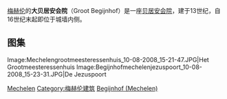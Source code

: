 {{世界文化遗产概要表
| site_img = File:Mechelencellenbroedersklooster_10-08-2008_15-05-21.JPG
| site_img_capt = Het Cellenbroedersklooster
| site_img_width = 250px
| zh_name = [[弗兰德的贝居安会院|弗兰德的贝居安会院]]
| en_name = Flemish Béguinages
| fr_name = Béguinages flamands
| country = {{BEL}}
| Region = 欧洲和北美地区
| criterion_c = 	ii, iii, iv
| rg_year = 1998年
| ex_rg_year = 
| Danger_year = 
| remarks = 
| org_url = http://whc.unesco.org/en/list/855 855
| map_img = 
| map_img_width =
}}


[[梅赫伦|梅赫伦]]的'''大贝居安会院'''（Groot Begijnhof）是一座[[贝居安会院|贝居安会院]]，建于13世纪，自16世纪末起即位于城墙内侧。 

<!--
Het bevat kleine begijnenwoningen, conventen en schilderachtige beluikjes achter kleine poortjes. Het [[begijnhof|begijnhof]] is door de [[United_Nations_Educational,_Scientific_and_Cultural_Organization|UNESCO]] uitgeroepen tot [[Lijst_van_monumenten_op_de_Werelderfgoedlijst|Werelderfgoed]].

==Geschiedenis van het ontstaan==

Als gevolg van de hervormingen in de Rooms-Katholieke kerk, op gang gebracht door [[paus_Gregorius_VII|paus Gregorius VII]] (1073-1085), ontstond ook in Mechelen een spontane beweging die de terugkeer naar de basis van de kerk volgens de handelingen van de apostelen. Deze zogenoemde apostolieken waren voornamelijk vrouwen die oorspronkelijk met de naam “vrome vrouwen” of “heilige vrouwen” werden aangegeven. Naar het einde van de 12e eeuw toe leefden deze vrouwen ongeorganiseerd bij hun ouders, samen in afzonderlijke huizen of gegroepeerd in de stad. Later zou hun naam evolueren tot begijnen.

De eerste maal dat deze vrouwen vermeld werden met betrekking tot Mechelen was in de “Chronyke van Mechelen 355 - 1680” (Remmerus Valerius, Mechelen zonder jaartal). Hij geeft aan dat er in het begin van de 13e eeuw enkele begijnen samen huisden in de huidige begijnenstraat, niet ver van het godshuis der rustende priesters. Als datum geeft Remmerus 1207 aan, maar er bestaan geen geschiedkundige bronnen die dat bevestigen.

==Ontstaan van het Klein Begijnhof==

Onrechtstreeks krijgt de datum 1207 wel grond van waarheid als men vaststelt dat er een gemeenschap van vrouwen bestond in 1245, voldoende in aantal opdat een priester, Hendrik Surs, belast was met hun geestelijke leiding. Door hun toename in aantal hadden ze ondertussen van de deken een perceel grond gekocht (het huidige Klein Begijnhof achter de [[Sint-Katelijnekerk_(Mechelen)|Sint-Katelijnekerk]]) en hierop een kapel gebouwd toegewijd aan de heilige Catharina, met in de buurt de huizen waar zij verbleven. Ze verzorgden verder bejaarde of zieke priesters en hun eigen zieke of zwakke begijnen.

In een oorkonde van 1254 wordt Hendrik Surs vernoemd als kapelaan van het begijnhof.

Zoals op vele plaatsen in Vlaanderen groeide de groep begijnen snel aan, zodat ze in 1259 een verzoekschrift richtten aan de bisschop van Kamerijk met de vraag zich te mogen vestigen buiten de stadswallen op een afgesloten plaats onder toezicht van hun kapelaan. Dit verzoek wordt op 23 juli 1259 toegestaan.

==Oprichting en geschiedenis van het Groot Begijnhof buiten de poorten.==

In het kort kan men stellen dat op de bijna 20 hectaren grote plaats tussen de Antwerpse poort en de Dijle met grote snelheid huizen en een kerk werden opgericht. In 1276 was de kerk, geschonken door de echtgenote van de Heer van Mechelen, Wouter Berthout VI en zijn dochter, voltooid. In 1286 wordt het begijnhof als afzonderlijke parochie erkend.

Het groeide uit tot een ware stad onder impuls van Sophie Berthout die in 1295 de eerste statuten aan het begijnhof gaf. Een oorkonde uit 1370 vernoemt de namen van meer dan honderd huizen en conventen.

Volgens kroniekschrijver Azevedo (Azevedo G.D. de, Korte chronycke der Stadt ende Provincie van Mechelen 420 – 1582, tweede uitgave, Leuven zonder jaartal) hebben in 1467 niet minder dan 900 begijnen [[Karel_de_Stoute|Karel de Stoute]] verwelkomd bij zijn bezoek aan Mechelen. 

Het hoogtepunt bereikte het begijnhof rond 1550, er waren toen 1500 begijnen en een honderdtal conventen.

De beeldenstorm in 1566 treft het begijnhof een eerste maal met vele vernielingen. In 1572 plunderen de soldaten en huurlingen van de Hertog van Alva de stad en het begijnhof, er werd brand gesticht in een zeventigtal huizen van het begijnhof. Uiteindelijk werd in 1578 op bevel van de toenmalige beheerder, Pontus de Noyelles, het gehele begijnhof in brand gestoken om te verhinderen dat aanvallers de huizen zouden gebruiken als bescherming bij hun aanval op de stad.

[[Afbeelding:Mechelenbegijnhofkerk_10-08-2008_15-27-09.JPG|thumb]]

==De oprichting van het huidige begijnhof binnen de stad.==

Door de vernieling vluchtten de aanwezige begijnen voornamelijk naar Leuven, Brussel en Antwerpen.

Een eerste hergroepering vond plaats in het vroegere Keizershof in de Keizerstraat in 1580. Ondanks de ingebruikname van de omliggende huizen was er niet genoeg plaats.

De door de kerkelijke overheid genomen beslissingen op het [[Concilie_van_Trente|Concilie van Trente]] (1545 – 1565) verplichtten de kloosterlingen en religieuzen zich binnen de stadsmuren te vestigen. Hoewel de begijnen stikt genomen geen kloosterlingen waren, maar leken, volgden ze die verplichting en konden ze hiervoor, met de steun van koning Filips II, de gronden van de [[refugie|refugie]] van de [[abdij_van_Baudeloo|abdij van Baudeloo]] verwerven in 1595.
 
Tussen 1595 en 1614 kochten de begijnen alle gronden tussen de Antwerpse poort en de [[Winketbrug|Winketbrug]] langs de stadswallen en achter de huizenrij van de Sint-Katelijnestraat. Het gebied werd afgesloten met een muur en twee toegangspoorten.

In 1629 werd de vroeger opgerichte kleine kapel vervangen door een kerk, de [[Begijnhofkerk_(Mechelen)|Begijnhofkerk]] die in 1637 voorlopig met een houten dak afgewerkt werd en in 1647 definitief gewijd werd. De door de Jezuïetenarchitecten Huysen en Franquart in Barokstijl ontworpen kerk verleent haar, in deze triomferende bouwstijl als kenmerk van de contra reformatie, een grandioos uitzicht.

De binnenafwerking werd verder verzorgd door de Mechelse beeldhouwer en leerling van Rubens, [[Lucas_Faydherbe|Lucas Faydherbe]], die samen met [[Jan_Van_Der_Steen|Jan Van Der Steen]] en Boeckstuyns het beeldhouwwerk verwezenlijkte. De meer dan 80 schilderwerken waarvan er nu nog meer dan 50 overblijven waren het werk van de schilders Cossiers, Verhoeven, Boeyermans en van Loon, om er maar enkelen te noemen.

De uitbreiding in afwerking van de huizenbouw houdt niet op gestimuleerd door de toenemende belangstelling voor de begijnhoven in de 17e eeuw.

In de 18e eeuw loopt het aantal begijnen terug tot 700 in 1720, 480 in 1750, 300 in 1790 en 265 in 1800. (volgens de bevolkingstellingen)

Tijdens de Frans Revolutie werden de bezittingen van het begijnhof overgemaakt aan de Kommissie der Burgerlijke Gasthuizen en Godshuizen, hoewel het begijnhof geen eigendom was van de kerk. In 1798 werden de poorten afgebroken en werd de kerk openbaar verkocht maar door vrome mensen gekocht om ze later weer aan de begijnen te schenken. In 1804 mocht de pastoor terug mis lezen en in 1814 werd het de begijnen opnieuw toegelaten om hun typische kledij te dragen.

De laatste twee begijntjes in Mechelen zijn hoog bejaard gestorven in de 20e eeuw op het einde van de jaren 80.

==Het begijnhof in de 21e eeuw==

Sedert 1998 zijn de Vlaamse begijnhoven ingeschreven op de lijst van het werelderfgoed, waaronder het Groot Begijnhof van Mechelen.
De laatste 40 jaren zijn meer en meer huizen in privé bezit gekomen, wat geleid heeft tot restauratie van vele panden en een algemene opwaardering van het gehele begijnhof. Van de kerk is in 2005 het bovendeel van de voorgevel gerestaureerd, de werken zullen worden voortgezet zodra de nodige gelden beschikbaar zijn. Kunsttentoonstellingen, rommelmarkten en een actieve vereniging van de vrienden van het begijnhof, hebben van het begijnhof een gezellige buurt gemaakt.

==Een wandeling door het begijnhof==

De mogelijkheid bestaat om via In en Uit te Mechelen een begijnhofwandeling onder leiding van een stadsgids te boeken. Met het stadsplan in de hand kan men vertrekken vanaf de Grote Markt om via de Sint-Katelijnestraat en de Kanunnik de Deckerstraat de Bogaard en het Klein Begijnhof te bereiken, typisch zijn hier de bewaarde poort, de hofjes voor de woningen en de restanten van een waterpomp. De Sint Magdalena kapel staat rechtover de poort.

Langs de Sint-Katelijnekerk en de Moreelstraat kan men de begijnhofkerk en het Groot Begijnhof bereiken. De kerk is toegankelijk alle dagen in de namiddag. De rest van het Groot Begijnhof kan bezocht worden door over de kerk het Krankestraatje te nemen. Aan de rechterkant bevindt zich nu een brouwerij, maar was vroeger het ziekenhuis van het begijnhof. Aan het einde neemt men links de Hoviusstraat met in de hoek het prachtige convent van de 10 geboden gesticht in 1620 door aartsbisschop Mathias vanden Hove. In de Hoviusstraat vindt men de echte begijnhofsfeer terug met de mooie deurlijsten, de ronde ramen boven de deur en hier en daar een heiligenbeeldje en de naam van het vroegere begijnenhuis. Langs het Fonteinstraatje en (links) de Conventstraat komen we in de Nonnenstraat. Bij het nummer 4 kan met een via een klein poortje een deel van een binnenhofje bewonderen. Aan de Jesuspoort ziet men onder de poort een gotische kolom als getuige van de overblijfselen van het Hof van Fontes dat zich bij de aankoop in 1595 uitstrekte tot aan de huidige kerk. Deze poort kan tot de meest geschilderde en gefotografeerde gebouwen van Mechelen gerekend worden.

Voorbij de kerk kan men langs de Krommestraat en naar links de Twaalf Apostelenstraat indraaien; het beeldhouwwerk boven huisnummer 13 met het Laatste Avondmaal en de twaalf apostelen geeft aan dat er hier vroeger in een convent 12 arme begijntjes verbleven. Naar rechts komt men in de Acht Zalighedenstraat, u raadt het al, waar vroeger het convent der Achtzaligheden was met 8 begijntjes en waar de kunstschilder Albert Geudens (1869 – 1949) gedurende vele jaren verbleef.
 
Via de Cellebroederstraat (links), de Twaalf Apostelenstraat, de Sint Beggastraat en het Begijnenkerkhof belanden wij bij het pas gerestaureerde Cellebroedersklooster en beëindigen we onze wandeling langs de Moreelstraat in de Sint-Katelijnestraat.
-->

== 图集 ==
<gallery>
Image:Mechelengrootmeesteressenhuis_10-08-2008_15-21-47.JPG|Het Grootmeesteressenhuis
Image:Begijnhofmechelenjezuspoort_10-08-2008_15-23-31.JPG|De Jezuspoort
</gallery>

{{coord|51|2|N|04|28|E|display=title}}

[[Category:弗兰德的贝居安会院|Mechelen]]
[[Category:梅赫伦建筑|Category:梅赫伦建筑]]
[[Category:比利时天主教|Begijnhof (Mechelen)]]